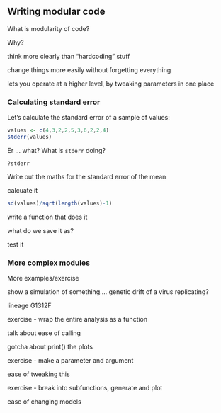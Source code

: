 ## Writing modular code

What is modularity of code?

Why?

think more clearly than “hardcoding” stuff

change things more easily without forgetting everything

lets you operate at a higher level, by tweaking parameters in one place

<!-- Exercise -->

### Calculating standard error

Let's calculate the standard error of a sample of values:

```r
values <- c(4,3,2,2,5,3,6,2,2,4)
stderr(values)
```

Er ... what? What is `stderr` doing?

`?stderr`

Write out the maths for the standard error of the mean

calcuate it

```r
sd(values)/sqrt(length(values)-1)
```

write a function that does it

what do we save it as?

test it

### More complex modules

More examples/exercise

show a simulation of something…. genetic drift of a virus replicating?

lineage G1312F

exercise - wrap the entire analysis as a function

talk about ease of calling

gotcha about print() the plots

exercise - make a parameter and argument

ease of tweaking this

exercise - break into subfunctions, generate and plot

ease of changing models
